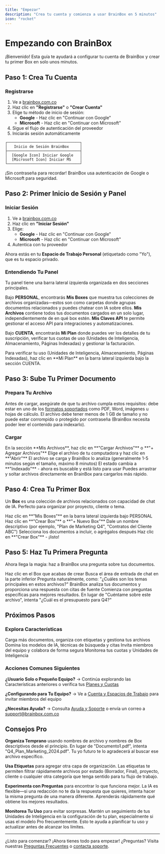 ```yaml
---
title: "Empezar"
description: "Crea tu cuenta y comienza a usar BrainBox en 5 minutos"
icon: "rocket"
---
```


# Empezando con BrainBox

¡Bienvenido! Esta guía te ayudará a configurar tu cuenta de BrainBox y crear tu primer Box en solo unos minutos.

## Paso 1: Crea Tu Cuenta

### Registrarse

1. Ve a [brainbox.com.co](https://brainbox.com.co)
2. Haz clic en **"Registrarse"** o **"Crear Cuenta"**
3. Elige tu método de inicio de sesión:
   - **Google** - Haz clic en "Continuar con Google"
   - **Microsoft** - Haz clic en "Continuar con Microsoft"
4. Sigue el flujo de autenticación del proveedor
5. Iniciarás sesión automáticamente

```
┌─────────────────────────────────┐
│   Inicio de Sesión BrainBox     │
├─────────────────────────────────┤
│  [Google Icon] Iniciar Google   │
│  [Microsoft Icon] Iniciar MS    │
└─────────────────────────────────┘
```

<Tip>
¡Sin contraseña para recordar! BrainBox usa autenticación de Google o Microsoft para seguridad.
</Tip>

## Paso 2: Primer Inicio de Sesión y Panel

### Iniciar Sesión

1. Ve a [brainbox.com.co](https://brainbox.com.co)
2. Haz clic en **"Iniciar Sesión"**
3. Elige:
   - **Google** - Haz clic en "Continuar con Google"
   - **Microsoft** - Haz clic en "Continuar con Microsoft"
4. Autentica con tu proveedor

Ahora estás en tu **Espacio de Trabajo Personal** (etiquetado como "Yo"), que es tu espacio privado.

### Entendiendo Tu Panel

Tu panel tiene una barra lateral izquierda organizada en dos secciones principales.

Bajo **PERSONAL**, encontrarás **Mis Boxes** que muestra tus colecciones de archivos organizadas—estos son como carpetas donde agrupas documentos relacionados y puedes chatear con IA sobre ellos. **Mis Archivos** contiene todos tus documentos cargados en un solo lugar, independientemente de en qué box estén. **Mis Claves API** te permite gestionar el acceso API para integraciones y automatizaciones.

Bajo **CUENTA**, encontrarás **Mi Plan** donde puedes ver los detalles de tu suscripción, verificar tus cuotas de uso (Unidades de Inteligencia, Almacenamiento, Páginas Indexadas) y gestionar la facturación.

<Note>
Para verificar tu uso (Unidades de Inteligencia, Almacenamiento, Páginas Indexadas), haz clic en **Mi Plan** en la barra lateral izquierda bajo la sección CUENTA.
</Note>

## Paso 3: Sube Tu Primer Documento

### Prepara Tu Archivo

Antes de cargar, asegúrate de que tu archivo cumpla estos requisitos: debe estar en uno de los [formatos soportados](/es/files-boxes#tipos-de-archivos-soportados) como PDF, Word, imágenes u hojas de cálculo. El archivo debe tener menos de 1 GB de tamaño y no puede estar corrompido o protegido por contraseña (BrainBox necesita poder leer el contenido para indexarlo).

### Cargar

<Steps>
  <Step title="Haz Clic en Cargar">
    En la sección **Mis Archivos**, haz clic en **"Cargar Archivos"** o **"+ Agregar Archivos"**
  </Step>
  <Step title="Selecciona Archivo">
    Elige el archivo de tu computadora y haz clic en **"Abrir"**
  </Step>
  <Step title="Espera el Procesamiento">
    El archivo se carga y BrainBox lo analiza (generalmente 1-5 minutos según el tamaño, máximo 8 minutos)
  </Step>
  <Step title="Listo">
    El estado cambia a **"Indexado"** - ahora es buscable y está listo para usar
  </Step>
</Steps>

<Note>
Puedes arrastrar y soltar archivos directamente en BrainBox para cargarlos más rápido.
</Note>

## Paso 4: Crea Tu Primer Box

Un **Box** es una colección de archivos relacionados con capacidad de chat de IA. Perfecto para organizar por proyecto, cliente o tema.

<Steps>
  <Step title="Ve a Mis Boxes">
    Haz clic en **"Mis Boxes"** en la barra lateral izquierda bajo PERSONAL
  </Step>
  <Step title="Crea Nuevo Box">
    Haz clic en **"Crear Box"** o **"+ Nuevo Box"**
  </Step>
  <Step title="Nombra Tu Box">
    Dale un nombre descriptivo (por ejemplo, "Plan de Marketing Q4", "Contratos del Cliente ABC")
  </Step>
  <Step title="Agrega Archivos">
    Selecciona los documentos a incluir, o agrégalos después
  </Step>
  <Step title="Crear">
    Haz clic en **"Crear Box"** - ¡listo!
  </Step>
</Steps>

## Paso 5: Haz Tu Primera Pregunta

Ahora llega la magia: haz a BrainBox una pregunta sobre tus documentos.

<Steps>
  <Step title="Abre Tu Box">
    Haz clic en el Box que acabas de crear
  </Step>
  <Step title="Haz Clic en Chat">
    Busca el área de entrada de chat en la parte inferior
  </Step>
  <Step title="Escribe Una Pregunta">
    Pregunta naturalmente, como: "¿Cuáles son los temas principales en estos archivos?"
  </Step>
  <Step title="Obtén Una Respuesta">
    BrainBox analiza tus documentos y proporciona una respuesta con citas de fuente
  </Step>
</Steps>

<Tip>
Comienza con preguntas específicas para mejores resultados. En lugar de "Cuéntame sobre este archivo", intenta "¿Cuál es el presupuesto para Q4?"
</Tip>

## Próximos Pasos

### Explora Características

<CardGroup cols={2}>
  <Card title="Gestión de Archivos" icon="folder" href="/es/files-boxes">
    Carga más documentos, organiza con etiquetas y gestiona tus archivos
  </Card>
  <Card title="Chat y Búsqueda de IA" icon="message-dots" href="/es/ai-chat-search">
    Domina los modelos de IA, técnicas de búsqueda y citas
  </Card>
  <Card title="Comparte con Tu Equipo" icon="users" href="/es/collaboration">
    Invita miembros del equipo y colabora de forma segura
  </Card>
  <Card title="Verifica Uso" icon="chart-line" href="/es/plans-billing">
    Monitorea tus cuotas y Unidades de Inteligencia
  </Card>
</CardGroup>

### Acciones Comunes Siguientes

**¿Usuario Solo o Pequeño Equipo?**
→ Continúa explorando las Características anteriores o verifica tus [Planes y Cuotas](/es/plans-billing)

**¿Configurando para Tu Equipo?**
→ Ve a [Cuenta y Espacios de Trabajo](/es/account-workspaces) para invitar miembros del equipo

**¿Necesitas Ayuda?**
→ Consulta [Ayuda y Soporte](/es/help-support) o envía un correo a [support@brainbox.com.co](mailto:support@brainbox.com.co)

## Consejos Pro

**Organiza Temprano** usando nombres de archivo y nombres de Box descriptivos desde el principio. En lugar de "Documento1.pdf", intenta "Q4_Plan_Marketing_2024.pdf". Tu yo futuro te lo agradecerá al buscar ese archivo específico.

**Usa Etiquetas** para agregar otra capa de organización. Las etiquetas te permiten filtrar rápidamente archivos por estado (Borrador, Final), proyecto, cliente o cualquier otra categoría que tenga sentido para tu flujo de trabajo.

**Experimenta con Preguntas** para encontrar lo que funciona mejor. La IA es flexible—si una redacción no te da la respuesta que quieres, intenta hacer la misma pregunta de una manera diferente. Aprenderás rápidamente qué obtiene los mejores resultados.

**Monitorea Tu Uso** para evitar sorpresas. Mantén un seguimiento de tus Unidades de Inteligencia en la configuración de tu plan, especialmente si usas el modelo Pro frecuentemente. Esto te ayuda a planificar tu uso y actualizar antes de alcanzar los límites.

---

¿Listo para comenzar? ¡Ahora tienes todo para empezar! ¿Preguntas? Visita nuestras [Preguntas Frecuentes](/es/help-support#faq) o [contacta soporte](mailto:support@brainbox.com.co).

